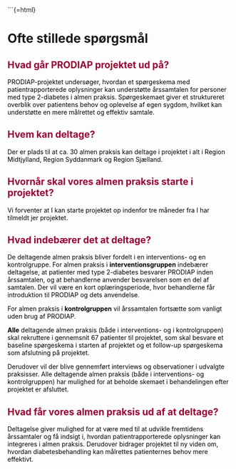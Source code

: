 ```{=html}
<style>
.callout-title {
    background-color: rgb(153, 0, 51) !important;
    color: #FFFFFF !important; /* Ren hvid tekst */
    font-weight: bold; /* Gør teksten kraftigere */
    text-shadow: 0px 0px 2px rgba(255, 255, 255, 0.8); /* Lidt skygge for ekstra skarphed */
    padding: 10px;
    border-radius: 5px;
}

.callout {
    background-color: transparent !important;
    color: black !important;
    border-left: none !important;
}

/* Ny CSS for at ændre farven på overskrifterne i callout-bokse */
.callout h2 {
    color: #990033 !important; /* Farven du ønsker */
}
.callout-title {
    background-color: rgb(153, 0, 51) !important;
    color: #FFFFFF !important; /* Ren hvid tekst */
    font-weight: bold; /* Gør teksten kraftigere */
    text-shadow: 0px 0px 2px rgba(255, 255, 255, 0.8); /* Lidt skygge for ekstra skarphed */
    padding: 10px;
    border-radius: 5px;
}

.callout {
    background-color: transparent !important;
    color: black !important;
    border-left: none !important;
}
</style>


# Ofte stillede spørgsmål

::: {.callout collapse="true"}
## Hvad går PRODIAP projektet ud på?
PRODIAP-projektet undersøger, hvordan et spørgeskema med patientrapporterede oplysninger kan understøtte årssamtalen for personer med type 2-diabetes i almen praksis. Spørgeskemaet giver et struktureret overblik over patientens behov og oplevelse af egen sygdom, hvilket kan understøtte en mere målrettet og effektiv samtale.
:::

::: {.callout collapse="true"}
## Hvem kan deltage?
Der er plads til at ca. 30 almen praksis kan deltage i projektet i alt i Region Midtjylland, Region Syddanmark og Region Sjælland.
:::

::: {.callout collapse="true"}
## Hvornår skal vores almen praksis starte i projektet?
Vi forventer at I kan starte projektet op indenfor tre måneder fra I har tilmeldt jer projektet.
:::

::: {.callout collapse="true"}
## Hvad indebærer det at deltage?
De deltagende almen praksis bliver fordelt i en interventions- og en kontrolgruppe.
For almen praksis i **interventionsgruppen** indebærer deltagelse, at patienter med type 2-diabetes besvarer PRODIAP inden årssamtalen, og at behandlerne anvender besvarelsen som en del af samtalen. Der vil være en kort oplæringsperiode, hvor behandlerne får introduktion til PRODIAP og dets anvendelse.

For almen praksis i **kontrolgruppen** vil årssamtalen fortsætte som vanligt uden brug af PRODIAP.

**Alle** deltagende almen praksis (både i interventions- og i kontrolgruppen) skal rekruttere i gennemsnit 67 patienter til projektet, som skal besvare et baseline spørgeskema i starten af projektet og et follow-up spørgeskema som afslutning på projektet.

Derudover vil der blive gennemført interviews og observationer i udvalgte praksisser. Alle deltagende almen praksis (både i interventions- og kontrolgruppen) har mulighed for at beholde skemaet i behandelingen efter projektet er afsluttet.
:::

::: {.callout collapse="true"}
## Hvad får vores almen praksis ud af at deltage?
Deltagelse giver mulighed for at være med til at udvikle fremtidens årssamtaler og få indsigt i, hvordan patientrapporterede oplysninger kan integreres i almen praksis. Derudover bidrager projektet til ny viden om, hvordan diabetesbehandling kan målrettes patienternes behov mere effektivt.
:::
